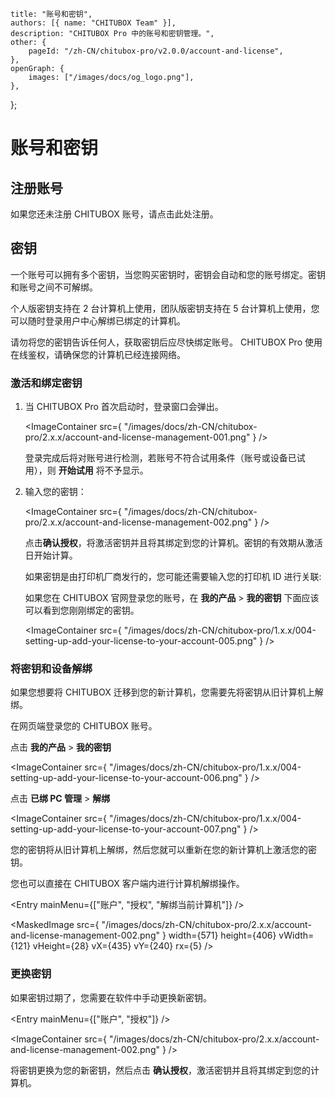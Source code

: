 
	title: "账号和密钥",
	authors: [{ name: "CHITUBOX Team" }],
	description: "CHITUBOX Pro 中的账号和密钥管理。",
	other: {
		pageId: "/zh-CN/chitubox-pro/v2.0.0/account-and-license",
	},
	openGraph: {
		images: ["/images/docs/og_logo.png"],
	},
};

# 账号和密钥

## 注册账号

如果您还未注册 CHITUBOX 账号，请点击<Link href="https://cc.chitubox.com/register">此处</Link>注册。

## 密钥

一个账号可以拥有多个密钥，当您购买密钥时，密钥会自动和您的账号绑定。密钥和账号之间不可解绑。

个人版密钥支持在 2 台计算机上使用，团队版密钥支持在 5 台计算机上使用，您可以随时登录用户中心解绑已绑定的计算机。

<Admonition type="danger" title="危险">
	请勿将您的密钥告诉任何人，获取密钥后应尽快绑定账号。
</Admonition>

<Admonition type="note" title="注意">
	CHITUBOX Pro 使用在线鉴权，请确保您的计算机已经连接网络。
</Admonition>

### 激活和绑定密钥

1. 当 CHITUBOX Pro 首次启动时，登录窗口会弹出。

    <ImageContainer
    	src={
    		"/images/docs/zh-CN/chitubox-pro/2.x.x/account-and-license-management-001.png"
    	}
    />

    <Admonition type="note" title="注意">
    	登录完成后将对账号进行检测，若账号不符合试用条件（账号或设备已试用），则
    	<b>开始试用</b>
    	将不予显示。
    </Admonition>

1. 输入您的密钥：

    <ImageContainer
    	src={
    		"/images/docs/zh-CN/chitubox-pro/2.x.x/account-and-license-management-002.png"
    	}
    />

    点击**确认授权**，将激活密钥并且将其绑定到您的计算机。密钥的有效期从激活日开始计算。

    如果密钥是由打印机厂商发行的，您可能还需要输入您的打印机 ID 进行关联:

    <LicenseCard size={420} />

    如果您在 CHITUBOX 官网<Link href="https://cc.chitubox.com/login">登录</Link>您的账号，在 **我的产品** > **我的密钥** 下面应该可以看到您刚刚绑定的密钥。

    <ImageContainer
    	src={
    		"/images/docs/zh-CN/chitubox-pro/1.x.x/004-setting-up-add-your-license-to-your-account-005.png"
    	}
    />

### 将密钥和设备解绑

如果您想要将 CHITUBOX 迁移到您的新计算机，您需要先将密钥从旧计算机上解绑。

在网页端<Link href="https://cc.chitubox.com/login">登录您的 CHITUBOX 账号</Link>。

点击 **我的产品** > **我的密钥**

<ImageContainer
	src={
		"/images/docs/zh-CN/chitubox-pro/1.x.x/004-setting-up-add-your-license-to-your-account-006.png"
	}
/>

点击 **已绑 PC 管理** > **解绑**

<ImageContainer
	src={
		"/images/docs/zh-CN/chitubox-pro/1.x.x/004-setting-up-add-your-license-to-your-account-007.png"
	}
/>

您的密钥将从旧计算机上解绑，然后您就可以重新在您的新计算机上激活您的密钥。

您也可以直接在 CHITUBOX 客户端内进行计算机解绑操作。

<Entry mainMenu={["账户", "授权", "解绑当前计算机"]} />

<MaskedImage
	src={
		"/images/docs/zh-CN/chitubox-pro/2.x.x/account-and-license-management-002.png"
	}
	width={571}
	height={406}
	vWidth={121}
	vHeight={28}
	vX={435}
	vY={240}
	rx={5}
/>

### 更换密钥

如果密钥过期了，您需要在软件中手动更换新密钥。

<Entry mainMenu={["账户", "授权"]} />

<ImageContainer
	src={
		"/images/docs/zh-CN/chitubox-pro/2.x.x/account-and-license-management-002.png"
	}
/>

将密钥更换为您的新密钥，然后点击 **确认授权**，激活密钥并且将其绑定到您的计算机。
